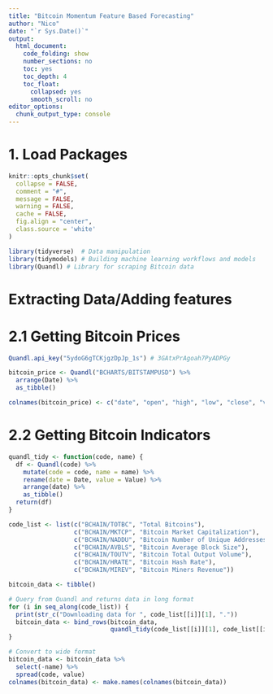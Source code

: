 ```yaml
---
title: "Bitcoin Momentum Feature Based Forecasting"
author: "Nico"
date: "`r Sys.Date()`"
output:
  html_document:
    code_folding: show
    number_sections: no
    toc: yes
    toc_depth: 4
    toc_float:
      collapsed: yes
      smooth_scroll: no
editor_options:
  chunk_output_type: console
---
```

# 1. Load Packages

```r
knitr::opts_chunk$set(
  collapse = FALSE,
  comment = "#",
  message = FALSE,
  warning = FALSE,
  cache = FALSE,
  fig.align = "center",
  class.source = 'white'
)
```

```r
library(tidyverse)  # Data manipulation
library(tidymodels) # Building machine learning workflows and models
library(Quandl) # Library for scraping Bitcoin data
```

# Extracting Data/Adding features
# 2.1 Getting Bitcoin Prices
```r
Quandl.api_key("5ydoG6gTCKjgzDpJp_1s") # 3GAtxPrAgoah7PyADPGy

bitcoin_price <- Quandl("BCHARTS/BITSTAMPUSD") %>%
  arrange(Date) %>%
  as_tibble()

colnames(bitcoin_price) <- c("date", "open", "high", "low", "close", "volume_btc", "volume_currency", "weighted_price")
```

# 2.2 Getting Bitcoin Indicators
```r
quandl_tidy <- function(code, name) { 
  df <- Quandl(code) %>% 
    mutate(code = code, name = name) %>% 
    rename(date = Date, value = Value) %>% 
    arrange(date) %>% 
    as_tibble()
  return(df)
}

code_list <- list(c("BCHAIN/TOTBC", "Total Bitcoins"), 
                  c("BCHAIN/MKTCP", "Bitcoin Market Capitalization"), 
                  c("BCHAIN/NADDU", "Bitcoin Number of Unique Addresses Used"), 
                  c("BCHAIN/AVBLS", "Bitcoin Average Block Size"), 
                  c("BCHAIN/TOUTV", "Bitcoin Total Output Volume"), 
                  c("BCHAIN/HRATE", "Bitcoin Hash Rate"), 
                  c("BCHAIN/MIREV", "Bitcoin Miners Revenue"))

bitcoin_data <- tibble()

# Query from Quandl and returns data in long format
for (i in seq_along(code_list)) { 
  print(str_c("Downloading data for ", code_list[[i]][1], "."))
  bitcoin_data <- bind_rows(bitcoin_data, 
                            quandl_tidy(code_list[[i]][1], code_list[[i]][2]))
}

# Convert to wide format
bitcoin_data <- bitcoin_data %>%
  select(-name) %>%
  spread(code, value)
colnames(bitcoin_data) <- make.names(colnames(bitcoin_data))

```


